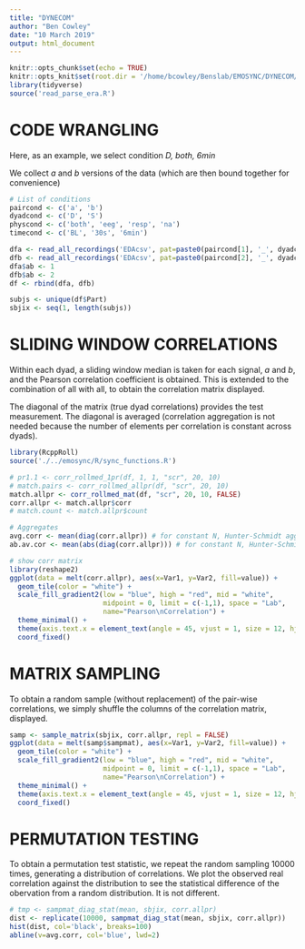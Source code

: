 ```yaml
---
title: "DYNECOM"
author: "Ben Cowley"
date: "10 March 2019"
output: html_document
---
```


```r
knitr::opts_chunk$set(echo = TRUE)
knitr::opts_knit$set(root.dir = '/home/bcowley/Benslab/EMOSYNC/DYNECOM/')
library(tidyverse)
source('read_parse_era.R')
```

# CODE WRANGLING

Here, as an example, we select condition *D, both, 6min*

We collect _a_ and _b_ versions of the data (which are then bound together for convenience)

```r
# List of conditions
paircond <- c('a', 'b')
dyadcond <- c('D', 'S')
physcond <- c('both', 'eeg', 'resp', 'na')
timecond <- c('BL', '30s', '6min')

dfa <- read_all_recordings('EDAcsv', pat=paste0(paircond[1], '_', dyadcond[1], '_', physcond[1], '.*', timecond[3]), ext="csv", skip = 1)
dfb <- read_all_recordings('EDAcsv', pat=paste0(paircond[2], '_', dyadcond[1], '_', physcond[1], '.*', timecond[3]), ext="csv", skip = 1)
dfa$ab <- 1
dfb$ab <- 2
df <- rbind(dfa, dfb)

subjs <- unique(df$Part)
sbjix <- seq(1, length(subjs))
```


# SLIDING WINDOW CORRELATIONS

Within each dyad, a sliding window median is taken for each signal, _a_ and _b_, and the Pearson correlation coefficient is obtained. This is extended to the combination of all with all, to obtain the correlation matrix displayed.

The diagonal of the matrix (true dyad correlations) provides the test measurement. The diagonal is averaged (correlation aggregation is not needed because the number of elements per correlation is constant across dyads).

```r
library(RcppRoll)
source('./../emosync/R/sync_functions.R')

# pr1.1 <- corr_rollmed_1pr(df, 1, 1, "scr", 20, 10)
# match.pairs <- corr_rollmed_allpr(df, "scr", 20, 10)
match.allpr <- corr_rollmed_mat(df, "scr", 20, 10, FALSE)
corr.allpr <- match.allpr$corr
# match.count <- match.allpr$count

# Aggregates
avg.corr <- mean(diag(corr.allpr)) # for constant N, Hunter-Schmidt aggregation is equivalent to average correlation
ab.av.cor <- mean(abs(diag(corr.allpr))) # for constant N, Hunter-Schmidt aggregation is equivalent to average correlation

# show corr matrix
library(reshape2)
ggplot(data = melt(corr.allpr), aes(x=Var1, y=Var2, fill=value)) + 
  geom_tile(color = "white") +
  scale_fill_gradient2(low = "blue", high = "red", mid = "white", 
                       midpoint = 0, limit = c(-1,1), space = "Lab", 
                       name="Pearson\nCorrelation") +
  theme_minimal() + 
  theme(axis.text.x = element_text(angle = 45, vjust = 1, size = 12, hjust = 1))+
  coord_fixed()

```


# MATRIX SAMPLING

To obtain a random sample (without replacement) of the pair-wise correlations, we simply shuffle the columns of the correlation matrix, displayed.

```r
samp <- sample_matrix(sbjix, corr.allpr, repl = FALSE)
ggplot(data = melt(samp$sampmat), aes(x=Var1, y=Var2, fill=value)) + 
  geom_tile(color = "white") +
  scale_fill_gradient2(low = "blue", high = "red", mid = "white", 
                       midpoint = 0, limit = c(-1,1), space = "Lab", 
                       name="Pearson\nCorrelation") +
  theme_minimal() + 
  theme(axis.text.x = element_text(angle = 45, vjust = 1, size = 12, hjust = 1))+
  coord_fixed()

```


# PERMUTATION TESTING

To obtain a permutation test statistic, we repeat the random sampling 10000 times, generating a distribution of correlations. We plot the observed real correlation against the distribution to see the statistical difference of the obervation from a random distribution. It is not different. 

```r
# tmp <- sampmat_diag_stat(mean, sbjix, corr.allpr)
dist <- replicate(10000, sampmat_diag_stat(mean, sbjix, corr.allpr))
hist(dist, col='black', breaks=100)
abline(v=avg.corr, col='blue', lwd=2)

```


<!--
```r
library(coin)
```



```r
# GO WIDE FORMAT?
# PERMUTATION TESTING

# for (d in dyadcond){
#   for (p in physcond){
#     for (t in timecond){
#       dfa <- read_all_recordings('EDAcsv', pat=paste0(paircond[1], '_', dyadcond[d], '_', physcond[p], '.*', timecond[t]), ext="csv", skip = 1)
#       dfa <- read_all_recordings('EDAcsv', pat=paste0(paircond[2], '_', dyadcond[d], '_', physcond[p], '.*', timecond[t]), ext="csv", skip = 1)
#       # GO WIDE FORMAT?
#       # SLIDING WINDOW CORRELATIONS
#       # PERMUTATION TESTING
#     }
#   }
# }
```
-->